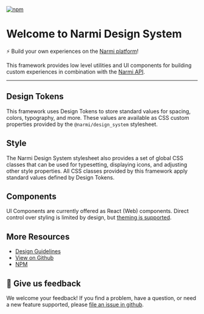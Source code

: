 
<Meta title="Introduction/Welcome" />

[![npm](https://img.shields.io/npm/v/@narmi/design_system.svg?style=flat\&color=blue)](http://www.npmjs.com/package/@narmi/design_system)

# Welcome to Narmi Design System

⚡ Build your own experiences on the [Narmi platform](https://www.narmi.com/developers/developer-portal)!

This framework provides low level utilities and UI components for building
custom experiences in combination with the [Narmi API](https://www.narmi.com/developers/developer-portal#api).

<hr style={{ borderWidth: "0", margin: "2rem 0" }} />

## Design Tokens

This framework uses Design Tokens to store standard values for spacing, colors, typography, and more.
These values are available as CSS custom properties provided by the `@narmi/design_system` stylesheet.

## Style

The Narmi Design System stylesheet also provides a set of global CSS classes that can be used for
typesetting, displaying icons, and adjusting other style properties. All CSS classes provided by this
framework apply standard values defined by Design Tokens.

## Components

UI Components are currently offered as React (Web) components. Direct control over styling
is limited by design, but [theming is supported](?path=/docs/design-tokens-color--theme).

## More Resources

* [Design Guidelines](https://zeroheight.com/8ac87d4ba/p/446c38-narmi-design-system-nds)
* [View on Github](https://github.com/narmi/design_system)
* [NPM](https://www.npmjs.com/package/@narmi/design_system)

## 💬 Give us feedback

We welcome your feedback! If you find a problem, have a question, or need a new
feature supported, please [file an issue in github](https://github.com/narmi/design_system/issues/new/choose).
